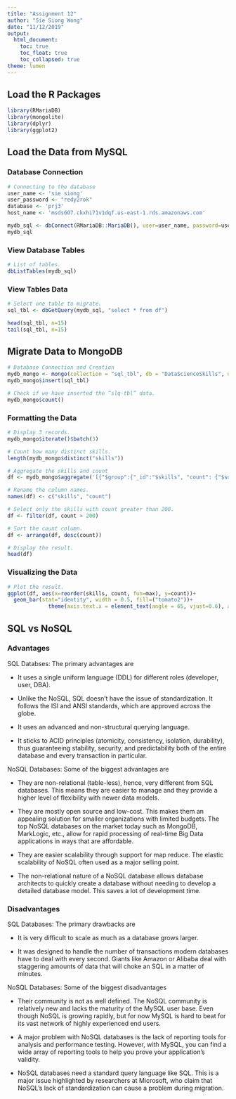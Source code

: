 ---
title: "Assignment 12"
author: "Sie Siong Wong"
date: "11/12/2019"
output: 
  html_document:
    toc: true
    toc_float: true
    toc_collapsed: true
theme: lumen
---

## Load the R Packages

```{r, eval=TRUE, message=FALSE}

library(RMariaDB)
library(mongolite)
library(dplyr)
library(ggplot2)

```

## Load the Data from MySQL

### Database Connection

```{r, eval=TRUE}

# Connecting to the database
user_name <- 'sie siong'
user_password <- "redy2rok"
database <- 'prj3'
host_name <- 'msds607.ckxhi71v1dqf.us-east-1.rds.amazonaws.com'

mydb_sql <- dbConnect(RMariaDB::MariaDB(), user=user_name, password=user_password, dbname=database, host=host_name)
mydb_sql

```

### View Database Tables

```{r, eval=TRUE}

# List of tables.
dbListTables(mydb_sql)

```

### View Tables Data

```{r, eval=TRUE}

# Select one table to migrate.
sql_tbl <- dbGetQuery(mydb_sql, "select * from df")

head(sql_tbl, n=15)
tail(sql_tbl, n=15)

```

## Migrate Data to MongoDB

```{r, eval=TRUE}

# Database Connection and Creation
mydb_mongo <- mongo(collection = "sql_tbl", db = "DataScienceSkills", url = "mongodb://localhost", verbose = FALSE, options = ssl_options())
mydb_mongo$insert(sql_tbl)

# Check if we have inserted the “slq-tbl” data.
mydb_mongo$count()

```

### Formatting the Data

```{r, eval=TRUE}

# Display 3 records.
mydb_mongo$iterate()$batch(3)

# Count how many distinct skills.
length(mydb_mongo$distinct("skills"))

# Aggregate the skills and count
df <- mydb_mongo$aggregate('[{"$group":{"_id":"$skills", "count": {"$sum":"$count"}}}]', options = '{"allowDiskUse":true}')

# Rename the column names.
names(df) <- c("skills", "count")

# Select only the skills with count greater than 200.
df <- filter(df, count > 200)

# Sort the count column.
df <- arrange(df, desc(count))

# Display the result.
head(df)

```

### Visualizing the Data

```{r, eval=TRUE}

# Plot the result.
ggplot(df, aes(x=reorder(skills, count, fun=max), y=count))+
  geom_bar(stat="identity", width = 0.5, fill=("tomato2"))+
             theme(axis.text.x = element_text(angle = 65, vjust=0.6), axis.title.x = element_blank())

```

## SQL vs NoSQL

### Advantages

SQL Databses: The primary advantages are

- It uses a single uniform language (DDL) for different roles (developer, user, DBA).

- Unlike the NoSQL, SQL doesn’t have the issue of standardization. It follows the ISI and ANSI standards, which are approved across the globe.

- It uses an advanced and non-structural querying language.

- It sticks to ACID principles (atomicity, consistency, isolation, durability), thus guaranteeing stability, security, and predictability both of the entire database and every transaction in particular.


NoSQL Databases: Some of the biggest advantages are

- They are non-relational (table-less), hence, very different from SQL databases. This means they are easier to manage and they provide a higher level of flexibility with newer data models.

- They are mostly open source and low-cost. This makes them an appealing solution for smaller organizations with limited budgets. The top NoSQL databases on the market today such as MongoDB, MarkLogic, etc., allow for rapid processing of real-time Big Data applications in ways that are affordable.

- They are easier scalability through support for map reduce. The elastic scalability of NoSQL often used as a major selling point.

- The non-relational nature of a NoSQL database allows database architects to quickly create a database without needing to develop a detailed database model. This saves a lot of development time.


### Disadvantages

SQL Databases: The primary drawbacks are

- It is very difficult to scale as much as a database grows larger.

- It was designed to handle the number of transactions modern databases have to deal with every second. Giants like Amazon or Alibaba deal with staggering amounts of data that will choke an SQL in a matter of minutes.


NoSQL Databases: Some of the biggest disadvantages

- Their community is not as well defined. The NoSQL community is relatively new and lacks the maturity of the MySQL user base. Even though NoSQL is growing rapidly, but for now MySQL is hard to beat for its vast network of highly experienced end users.

- A major problem with NoSQL databases is the lack of reporting tools for analysis and performance testing. However, with MySQL, you can find a wide array of reporting tools to help you prove your application’s validity.

- NoSQL databases need a standard query language like SQL. This is a major issue highlighted by researchers at Microsoft, who claim that NoSQL’s lack of standardization can cause a problem during migration. 

